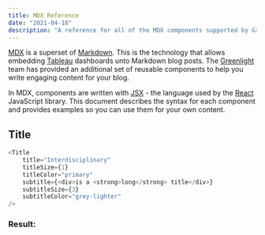 ```yaml
---
title: MDX Reference
date: "2021-04-18"
description: "A reference for all of the MDX components supported by Greenlight"
---
```


[MDX](https://mdxjs.com/getting-started) is a superset of [Markdown](https://www.markdownguide.org/getting-started/). 
This is the technology that allows embedding [Tableau](https://www.tableau.com/embedded-analytics) dashboards unto 
Markdown blog posts. The [Greenlight](https://api-guild.github.io/greenlight/about) team has provided an additional 
set of reusable components to help you write engaging content for your blog.

In MDX, components are written with [JSX](https://en.wikipedia.org/wiki/JSX_(JavaScript)) - the language used by the 
[React](https://reactjs.org/docs/introducing-jsx.html) JavaScript library. This document describes the syntax for each 
component and provides examples so you can use them for your own content.

## Title

```javascript
<Title 
    title="Interdisciplinary"
    titleSize={1}
    titleColor="primary"
    subtitle={<div>is a <strong>long</strong> title</div>}
    subtitleSize={3}
    subtitleColor="grey-lighter"
/>
```
### Result:
<Title 
    title="Interdisciplinary"
    titleSize={1}
    titleColor="primary"
    subtitle={<div>is a <strong>long</strong> title</div>}
    subtitleSize={3}
    subtitleColor="grey-lighter"
/>

<Title 
    title="Docs"
    titleSize={1}
    titleColor="warning"
    subtitle={<div>is a <strong>short</strong> title</div>}
    subtitleSize={3}
    subtitleColor="warning-dark"
/>

---

## Callouts

```javascript
<Callout
    title="Callout"
    subtitle={
    <div>
        A simple container to make <strong>callouts</strong>, using styles
        as defined for the component.
    </div>
    }
/>
```
### Result:
<Callout
    title="Callout"
    subtitle={
    <div>
        A simple container to make <strong>callouts</strong>, using styles
        as defined for the component.
    </div>
    }
/>

<Callout
    title="Callout"
    color="info"
    titleSize={1}
    titleColor="warning"
    subtitle={
    <div>
        A simple container to make <strong>callouts</strong>, using styles
        as defined for the component.
    </div>
    }
    subtitleSize={4}
    subtitleColor="warning light"
/>

---

## Cards
```javascript
<Card
    header="Sample Card Component"
    image="https://bulma.io/images/placeholders/1280x960.png"
    content={<span>Lorem ipsum dolor sit amet, consectetur adipiscing elit. 
            Phasellus nec iaculis mauris.
            <a href="/"> @bulmaio</a><a href="/"> #css </a><a href="/">
            #responsive</a></span>}
    footer={[
        <a href="/" className="card-footer-item">Save</a>, 
        <a href="/" className="card-footer-item">Edit</a>, 
        <a href="/" className="card-footer-item">Delete</a>,
    ]}
/>
```
### Result:
<Card
    header="Sample Card Component"
    image="https://bulma.io/images/placeholders/1280x960.png"
    content={<span>Lorem ipsum dolor sit amet, consectetur adipiscing elit. 
            Phasellus nec iaculis mauris.
            <a href="/"> @bulmaio</a><a href="/"> #css </a><a href="/">
            #responsive</a></span>}
    footer={[
        <a href="/" className="card-footer-item">Save</a>, 
        <a href="/" className="card-footer-item">Edit</a>, 
        <a href="/" className="card-footer-item">Delete</a>,
    ]}
/>
